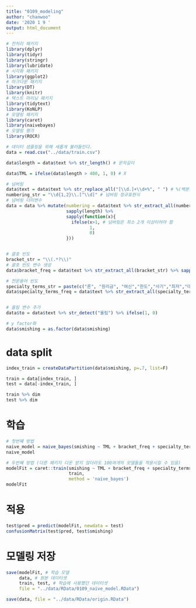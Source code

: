 ```yaml
---
title: "0109_modeling"
author: "chanwoo"
date: '2020 1 9 '
output: html_document
---
```


```r
# 전처리 패키지
library(dplyr)
library(tidyr)
library(stringr)
library(lubridate)
# 시각화 패키지
library(ggplot2)
# 마크다운 패키지
library(DT)
library(knitr)
# 텍스트 마이닝 패키지
library(tidytext)
library(KoNLP)
# 모델링 패키지
library(caret)
library(naivebayes)
# 모델링 평가
library(ROCR)

# 데이터 샘플링을 위해 새롭게 불러들인다.
data = read.csv("../data/train.csv")
```

```r

data$length = data$text %>% str_length() # 문자길이

data$TML = ifelse(data$length > 400, 1, 0) # X

# 넘버링
data$text = data$text %>% str_replace_all("[\\d.]+\\d+%", " ") # %(백분율) 제거
numbering_str = "\\d{1,2}\\.[^\\d]" # 넘버링 정규표현식 
# 넘버링 더미변수
data = data %>% mutate(numbering = data$text %>% str_extract_all(numbering_str) %>% 
                       sapply(length) %>%
                       sapply(function(x){
                         ifelse(x>1, # 넘버링은 최소 2개 이상이어야 함
                                1,
                                0)
                       }))


# 괄호 빈도
bracket_str = "\\(.*?\\)"
# 괄호 빈도 변수 생성
data$bracket_freq = data$text %>% str_extract_all(bracket_str) %>% sapply(length)

# 전문용어 빈도
specialty_terms_str = paste(c("론", "원리금", "여신","한도","사기","최저","대출","KISA"), collapse = "|")
data$specialty_terms_freq = data$text %>% str_extract_all(specialty_terms_str) %>% sapply(length)


# 올림 변수 추가
data$to = data$text %>% str_detect("올림") %>% ifelse(1, 0)

# y factor화
data$smishing = as.factor(data$smishing)
```

# data split
```r
index_train = createDataPartition(data$smishing, p=.7, list=F)

train = data[index_train, ]
test = data[-index_train, ]

train %>% dim
test %>% dim
```

# 학습
```r
# 첫번째 방법
naive_model = naive_bayes(smishing ~ TML + bracket_freq + specialty_terms_freq + to, train)
naive_model

# 두번째 방법 (다른 패키지 다운 받지 않더라도 100여개의 모델들을 적용시킬 수 있음)
modelFit = caret::train(smishing ~ TML + bracket_freq + specialty_terms_freq + to,
                        train,
                        method = 'naive_bayes')
modelFit
```

# 적용
```r
test$pred = predict(modelFit, newdata = test)
confusionMatrix(test$pred, test$smishing)
```


# 모델링 저장
```r
save(modelFit, # 학습 모델
     data, # 원본 데이터셋
     train, test, # 학습에 사용했던 데이터셋
     file = "../data/RData/0109_naive_model.RData")

save(data, file = "../data/RData/origin.RData")
```

